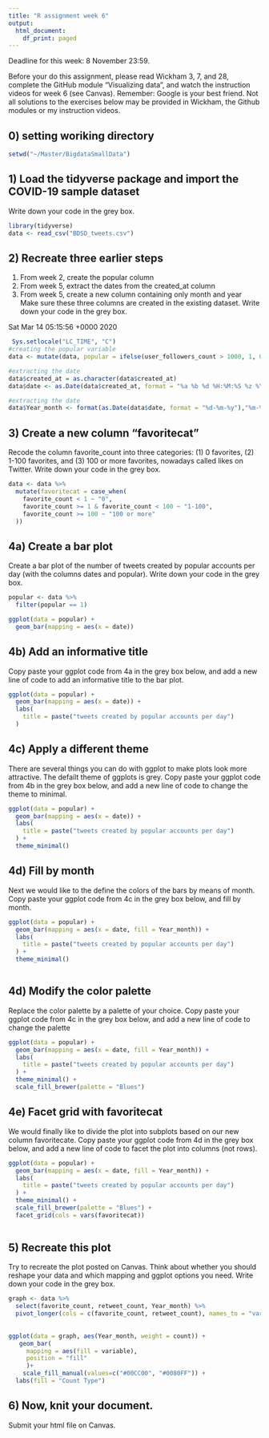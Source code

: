 ---
title: "R assignment week 6"
output:
  html_document:
    df_print: paged
---

Deadline for this week: 8 November 23:59. 

Before your do this assignment, please read Wickham 3, 7, and 28, complete the GitHub module "Visualizing data", and watch the instruction videos for week 6 (see Canvas). Remember: Google is your best friend. Not all solutions to the exercises below may be provided in Wickham, the Github modules or my instruction videos.

## 0) setting woriking directory

```{r, message = FALSE}
setwd("~/Master/BigdataSmallData")
```


## 1) Load the tidyverse package and import the COVID-19 sample dataset
Write down your code in the grey box.

```{r, message = FALSE}
library(tidyverse)
data <- read_csv("BDSD_tweets.csv")
```

## 2) Recreate three earlier steps
1) From week 2, create the popular column
2) From week 5, extract the dates from the created_at column
3) From week 5, create a new column containing only month and year
Make sure these three columns are created in the existing dataset. Write down your code in the grey box.

	
Sat Mar 14 05:15:56 +0000 2020

```{r}
 Sys.setlocale("LC_TIME", "C")
#creating the popular variable
data <- mutate(data, popular = ifelse(user_followers_count > 1000, 1, 0))

#extracting the date
data$created_at = as.character(data$created_at)
data$date <- as.Date(data$created_at, format = "%a %b %d %H:%M:%S %z %Y")

#extracting the date 
data$Year_month <- format(as.Date(data$date, format = "%d-%m-%y"),"%m-%y")

```

## 3) Create a new column "favoritecat"
Recode the column favorite_count into three categories: (1) 0 favorites, (2) 1-100 favorites, and (3) 100 or more favorites, nowadays called likes on Twitter. Write down your code in the grey box.

```{r}
data <- data %>% 
  mutate(favoritecat = case_when(
    favorite_count < 1 ~ "0",
    favorite_count >= 1 & favorite_count < 100 ~ "1-100",
    favorite_count >= 100 ~ "100 or more"
  ))

```

## 4a) Create a bar plot
Create a bar plot of the number of tweets created by popular accounts per day (with the columns dates and popular). Write down your code in the grey box.

```{r}

popular <- data %>% 
  filter(popular == 1)

ggplot(data = popular) +
  geom_bar(mapping = aes(x = date))
```

## 4b) Add an informative title
Copy paste your ggplot code from 4a in the grey box below, and add a new line of code to add an informative title to the bar plot.

```{r}

ggplot(data = popular) +
  geom_bar(mapping = aes(x = date)) +
  labs(
    title = paste("tweets created by popular accounts per day")
  )

```

## 4c) Apply a different theme
There are several things you can do with ggplot to make plots look more attractive. The defailt theme of ggplots is grey. Copy paste your ggplot code from 4b in the grey box below, and add a new line of code to change the theme to minimal.

```{r}

ggplot(data = popular) +
  geom_bar(mapping = aes(x = date)) +
  labs(
    title = paste("tweets created by popular accounts per day")
  ) +
  theme_minimal()

```

## 4d) Fill by month
Next we would like to the define the colors of the bars by means of month. Copy paste your ggplot code from 4c in the grey box below, and fill by month.

```{r}

ggplot(data = popular) +
  geom_bar(mapping = aes(x = date, fill = Year_month)) +
  labs(
    title = paste("tweets created by popular accounts per day")
  ) +
  theme_minimal()



```

## 4d) Modify the color palette
Replace the color palette by a palette of your choice. Copy paste your ggplot code from 4c in the grey box below, and add a new line of code to change the palette

```{r}

ggplot(data = popular) +
  geom_bar(mapping = aes(x = date, fill = Year_month)) +
  labs(
    title = paste("tweets created by popular accounts per day")
  ) +
  theme_minimal() +
  scale_fill_brewer(palette = "Blues")


```

## 4e) Facet grid with favoritecat 
We would finally like to divide the plot into subplots based on our new column favoritecate. Copy paste your ggplot code from 4d in the grey box below, and add a new line of code to facet the plot into columns (not rows).

```{r}
ggplot(data = popular) +
  geom_bar(mapping = aes(x = date, fill = Year_month)) +
  labs(
    title = paste("tweets created by popular accounts per day")
  ) +
  theme_minimal() +
  scale_fill_brewer(palette = "Blues") +
  facet_grid(cols = vars(favoritecat))
  


```

## 5) Recreate this plot
Try to recreate the plot posted on Canvas. Think about whether you should reshape your data and which mapping and ggplot options you need. Write down your code in the grey box.

```{r}

graph <- data %>% 
  select(favorite_count, retweet_count, Year_month) %>% 
  pivot_longer(cols = c(favorite_count, retweet_count), names_to = "variable", values_to = "count")
  
  
ggplot(data = graph, aes(Year_month, weight = count)) + 
   geom_bar(
     mapping = aes(fill = variable),
     position = "fill"
     )+ 
    scale_fill_manual(values=c("#00CC00", "#0080FF")) +
  labs(fill = "Count Type")


```

## 6) Now, knit your document. 
Submit your html file on Canvas.
